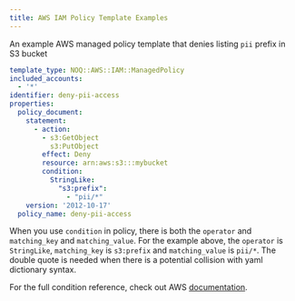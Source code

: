 ```yaml
---
title: AWS IAM Policy Template Examples
---
```


An example AWS managed policy template that denies listing `pii` prefix in S3 bucket
```yaml
template_type: NOQ::AWS::IAM::ManagedPolicy
included_accounts:
  - '*'
identifier: deny-pii-access
properties:
  policy_document:
    statement:
      - action:
        - s3:GetObject
          s3:PutObject
        effect: Deny
        resource: arn:aws:s3:::mybucket
        condition:
          StringLike:
            "s3:prefix":
              - "pii/*"
    version: '2012-10-17'
  policy_name: deny-pii-access
```

When you use `condition` in policy, there is both the `operator` and `matching_key` and `matching_value`.
For the example above, the `operator` is `StringLike`, `matching_key` is `s3:prefix` and
`matching_value` is `pii/*`. The double quote is needed when there is a potential collision with
yaml dictionary syntax.

For the full condition reference, check out AWS [documentation](https://docs.aws.amazon.com/IAM/latest/UserGuide/reference_policies_elements_condition_operators.html).